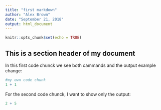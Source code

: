```yaml
---
title: "first markdown"
author: "Alex Brown"
date: "September 21, 2018"
output: html_document
---
```


```r
knitr::opts_chunk$set(echo = TRUE)
```

## This is a section header of my document

In this first code chunck we see both cammands and the output example change:

```r
#my own code chunk
1 + 1
```

For the second code chunck, I want to show only the output:
```r
2 + 5
```
